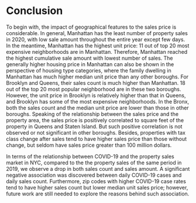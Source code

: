 # Conclusion

To begin with, the impact of geographical features to the sales price is considerable. In general, Manhattan has the least number of property sales in 2020, with low sale amount throughout the entire year except few days. In the meantime, Manhattan has the highest unit price: 11 out of top 20 most expensive neighborhoods are in Manhattan. Therefore, Manhattan reached the highest cumulative sale amount with lowest number of sales. The generally higher housing price in Manhattan can also be shown in the perspective of housing type categories, where the family dwelling in Manhattan has much higher median unit price than any other boroughs. For Brooklyn and Queens, their sales count is much higher than Manhattan. 18 out of the top 20 most popular neighborhood are in these two boroughs. However, the unit price in Brooklyn is relatively higher than that in Queens, and Brooklyn has some of the most expensive neighborhoods. In the Bronx, both the sales count and the median unit price are lower than those in other boroughs. Speaking of the relationship between the sales price and the property area, the sales price is positively correlated to square feet of the property in Queens and Staten Island. But such positive correlation is not observed or not significant in other boroughs. Besides, properties with tax class change after sales tend to have higher sales price than those without change, but seldom have sales price greater than 100 million dollars. 

In terms of the relationship between COVID-19 and the property sales market in NYC, compared to the the property sales of the same period in 2019, we observe a drop in both sales count and sales amount. A significant negative association was discovered between daily COVID-19 cases and daily sales count. Furthermore, zip codes with higher COVID-19 case rates tend to have higher sales count but lower median unit sales price; however, future work are still needed to explore the reasons behind such association.